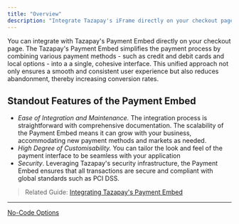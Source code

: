 ```yaml
---
title: "Overview"
description: "Integrate Tazapay's iFrame directly on your checkout page"
---
```


You can integrate with Tazapay's Payment Embed directly on your checkout page. The Tazapay's Payment Embed simplifies the payment process by combining various payment methods - such as credit and debit cards and local options - into a a single, cohesive interface. This unified approach not only ensures a smooth and consistent user experience but also reduces abandonment, thereby increasing conversion rates.

## Standout Features of the Payment Embed

* *Ease of Integration and Maintenance.* The integration process is straightforward with comprehensive documentation. The scalability of the Payment Embed means it can grow with your business, accommodating new payment methods and markets as needed.
* *High Degree of Customisability.* You can tailor the look and feel of the payment interface to be seamless with your application
* *Security*. Leveraging Tazapay's security infrastructure, the Payment Embed ensures that all transactions are secure and compliant with global standards such as PCI DSS.

> Related Guide: [Integrating Tazapay's Payment Embed](https://docs.tazapay.com/reference/integrating-client-side)

***

[No-Code Options](/docs/no-code-options)
